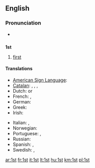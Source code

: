 ==English==

===Pronunciation===
* {{audio|en-us-1st.ogg|Audio (US)}}

==={{abbreviation}}===
'''1st'''

# [[first]]

====Translations====
{{trans-top|abbreviation of "first"}}
* [[American Sign Language]]: {{tø|ase|1@Side-PalmForward 1@Side-PalmBack}}
* [[Catalan]]: {{t-|ca|1r|m}}, {{t-|ca|1a|f}}, {{t-|ca|1rs|m|p}}, {{t-|ca|1es|f|p}}
* Dutch: {{t|nl|1ste}} or {{t-|nl|1e}}
* French: {{t+|fr|1er|m}}, {{t|fr|1ère|f}}
* German: {{t+|de|1.}}
* Greek: {{t|el|1ος|sc=Grek}}
* Irish: {{t-|ga|1ú|xs=Irish}}
{{trans-mid}}
* Italian: {{t-|it|1º|m}}, {{t-|it|1ª|f}}
* Norwegian: {{t-|no|1.}}
* Portuguese: {{t|pt|1.º|m}}, {{t|pt|1.ª|f}}
* Russian: {{t-|ru|1-ый|sc=Cyrl}}
* Spanish: {{t-|es|1º|m}}, {{t-|es|1a|f}}
* Swedish: {{t|sv|1:a}}, {{t|sv|1:e}}
{{trans-bottom}}

[[ar:1st]]
[[fr:1st]]
[[it:1st]]
[[lt:1st]]
[[hu:1st]]
[[km:1st]]
[[pl:1st]]